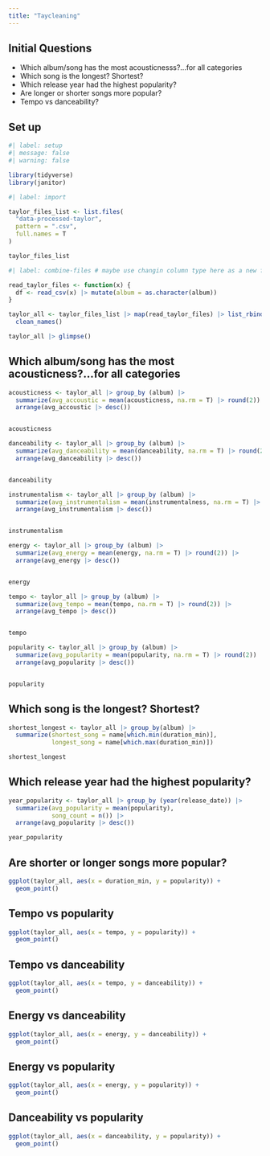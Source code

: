 ```yaml
---
title: "Taycleaning"
---
```


## Initial Questions

- Which album/song has the most acousticnesss?...for all categories
- Which song is the longest? Shortest?
- Which release year had the highest popularity?
- Are longer or shorter songs more popular?
- Tempo vs danceability?


## Set up

```r

#| label: setup
#| message: false
#| warning: false

library(tidyverse)
library(janitor)

```

```r
#| label: import

taylor_files_list <- list.files(
  "data-processed-taylor",
  pattern = ".csv",
  full.names = T
)

taylor_files_list
```

```r
#| label: combine-files # maybe use changin column type here as a new function -- is there a better way to do this? @crit

read_taylor_files <- function(x) {
  df <- read_csv(x) |> mutate(album = as.character(album))
}

taylor_all <- taylor_files_list |> map(read_taylor_files) |> list_rbind() |>
  clean_names()

taylor_all |> glimpse()
```

## Which album/song has the most acousticness?...for all categories

```r

acousticness <- taylor_all |> group_by (album) |> 
  summarize(avg_accoustic = mean(acousticness, na.rm = T) |> round(2)) |> 
  arrange(avg_accoustic |> desc())


acousticness
```

```r
danceability <- taylor_all |> group_by (album) |> 
  summarize(avg_danceability = mean(danceability, na.rm = T) |> round(2)) |> 
  arrange(avg_danceability |> desc())


danceability
```

```r
instrumentalism <- taylor_all |> group_by (album) |> 
  summarize(avg_instrumentalism = mean(instrumentalness, na.rm = T) |> round(2)) |> 
  arrange(avg_instrumentalism |> desc())


instrumentalism
```

```r
energy <- taylor_all |> group_by (album) |> 
  summarize(avg_energy = mean(energy, na.rm = T) |> round(2)) |> 
  arrange(avg_energy |> desc())


energy
```

```r
tempo <- taylor_all |> group_by (album) |> 
  summarize(avg_tempo = mean(tempo, na.rm = T) |> round(2)) |> 
  arrange(avg_tempo |> desc())


tempo
```


```r
popularity <- taylor_all |> group_by (album) |> 
  summarize(avg_popularity = mean(popularity, na.rm = T) |> round(2)) |> 
  arrange(avg_popularity |> desc())


popularity
```

## Which song is the longest? Shortest?

```r
shortest_longest <- taylor_all |> group_by(album) |> 
  summarize(shortest_song = name[which.min(duration_min)],
            longest_song = name[which.max(duration_min)]) 

shortest_longest

```

## Which release year had the highest popularity?

```r
year_popularity <- taylor_all |> group_by (year(release_date)) |> 
  summarize(avg_popularity = mean(popularity),
            song_count = n()) |> 
  arrange(avg_popularity |> desc())

year_popularity
```

## Are shorter or longer songs more popular?

```r
ggplot(taylor_all, aes(x = duration_min, y = popularity)) +
  geom_point()
```

## Tempo vs popularity

```r
ggplot(taylor_all, aes(x = tempo, y = popularity)) +
  geom_point()
```

## Tempo vs danceability

```r
ggplot(taylor_all, aes(x = tempo, y = danceability)) +
  geom_point()
```

## Energy vs danceability

```r
ggplot(taylor_all, aes(x = energy, y = danceability)) +
  geom_point()
```


## Energy vs popularity

```r
ggplot(taylor_all, aes(x = energy, y = popularity)) +
  geom_point()
```


## Danceability vs popularity

```r
ggplot(taylor_all, aes(x = danceability, y = popularity)) +
  geom_point()
```


